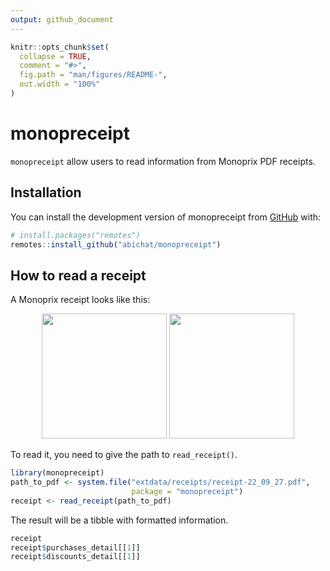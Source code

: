 ```yaml
---
output: github_document
---
```


<!-- README.md is generated from README.Rmd. Please edit that file -->

```r
knitr::opts_chunk$set(
  collapse = TRUE,
  comment = "#>",
  fig.path = "man/figures/README-",
  out.width = "100%"
)
```

# monopreceipt

<!-- badges: start -->
<!-- badges: end -->

`monopreceipt` allow users to read information from Monoprix PDF receipts.

## Installation

You can install the development version of monopreceipt from [GitHub](https://github.com/) with:

``` r
# install.packages("remotes")
remotes::install_github("abichat/monopreceipt")
```

## How to read a receipt

A Monoprix receipt looks like this:

<p align="center">
<img src="inst/img/receipt-22_09_27-p1.jpg" width=200/>   <img src="inst/img/receipt-22_09_27-p2.jpg" width=200/>
</p>

To read it, you need to give the path to `read_receipt()`.

```r
library(monopreceipt)
path_to_pdf <- system.file("extdata/receipts/receipt-22_09_27.pdf", 
                           package = "monopreceipt")
receipt <- read_receipt(path_to_pdf)
```

The result will be a tibble with formatted information.

```r
receipt
receipt$purchases_detail[[1]]
receipt$discounts_detail[[1]]
```

